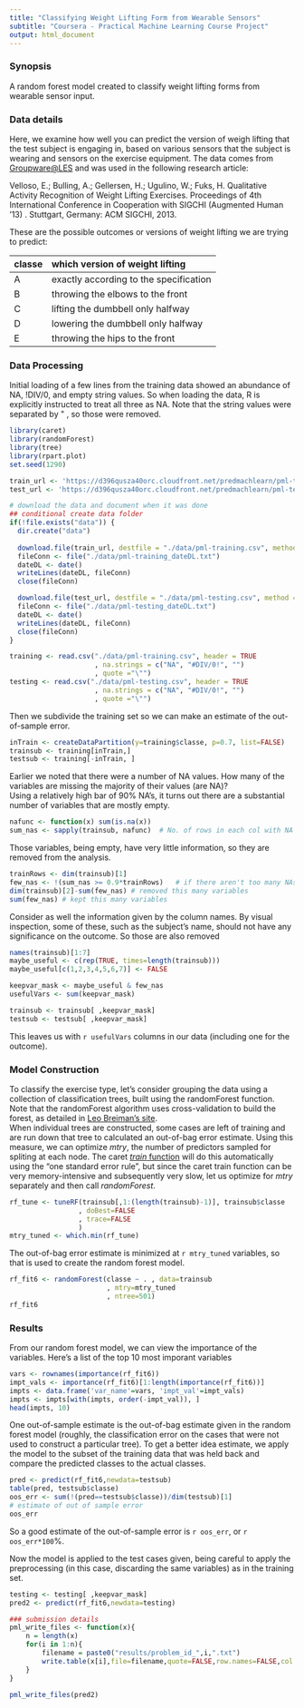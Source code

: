 ```yaml
---
title: "Classifying Weight Lifting Form from Wearable Sensors"
subtitle: "Coursera - Practical Machine Learning Course Project"
output: html_document
---
```


### Synopsis
A random forest model created to classify weight lifting forms from wearable sensor 
input. 

### Data details

Here, we examine how well you can predict the version of weigh lifting that the 
test subject is engaging in, based on various sensors that the subject is wearing 
and sensors on the exercise equipment. The data comes from 
[Groupware@LES](http://groupware.les.inf.puc-rio.br/har) 
and was used in the following research article:

Velloso, E.; Bulling, A.; Gellersen, H.; Ugulino, W.; Fuks, H. Qualitative 
Activity Recognition of Weight Lifting Exercises. Proceedings of 4th 
International Conference in Cooperation with SIGCHI (Augmented Human '13) . 
Stuttgart, Germany: ACM SIGCHI, 2013.

These are the possible outcomes or versions of weight lifting we are trying to 
predict:
 <center>
| classe  | which version of weight lifting        | 
|---------|:---------------------------------------|
| A       | exactly according to the specification |   
| B       | throwing the elbows to the front       |  
| C       | lifting the dumbbell only halfway      |   
| D       | lowering the dumbbell only halfway     | 
| E       | throwing the hips to the front         |
</center>

### Data Processing
Initial loading of a few lines from the training data showed an abundance of 
NA, !DIV/0, and empty string values. So when loading the data, R is explicitly 
instructed to treat all three as NA. Note that the string values were separated 
by \" , so those were removed. 

```r
library(caret)
library(randomForest)
library(tree)
library(rpart.plot)
set.seed(1290)

train_url <- 'https://d396qusza40orc.cloudfront.net/predmachlearn/pml-training.csv'
test_url <- 'https://d396qusza40orc.cloudfront.net/predmachlearn/pml-testing.csv'  

# download the data and document when it was done
## conditional create data folder
if(!file.exists("data")) {
  dir.create("data")
  
  download.file(train_url, destfile = "./data/pml-training.csv", method='wget')
  fileConn <- file("./data/pml-training_dateDL.txt")
  dateDL <- date()
  writeLines(dateDL, fileConn)
  close(fileConn)    

  download.file(test_url, destfile = "./data/pml-testing.csv", method = 'wget') 
  fileConn <- file("./data/pml-testing_dateDL.txt")
  dateDL <- date()
  writeLines(dateDL, fileConn)
  close(fileConn)
}

training <- read.csv("./data/pml-training.csv", header = TRUE
                     , na.strings = c("NA", "#DIV/0!", "")   
                     , quote ="\"")
testing <- read.csv("./data/pml-testing.csv", header = TRUE
                     , na.strings = c("NA", "#DIV/0!", "")  
                     , quote ="\"")
```

Then we subdivide the training set so we can make an estimate of the out-of-sample 
error.

```r
inTrain <- createDataPartition(y=training$classe, p=0.7, list=FALSE)
trainsub <- training[inTrain,]
testsub <- training[-inTrain, ]
```

Earlier we noted that there were a number of NA values. How many of the 
variables are missing the majority of their values (are NA)?  
Using a relatively high bar of 90% NA's, it turns out there are a substantial 
number of variables that are mostly empty. 

```r
nafunc <- function(x) sum(is.na(x))
sum_nas <- sapply(trainsub, nafunc)  # No. of rows in each col with NA
```

Those variables, being empty, have very little information, so they are removed 
from the analysis.

```r
trainRows <- dim(trainsub)[1]
few_nas <- !(sum_nas >= 0.9*trainRows)   # if there aren't too many NAs, TRUE
dim(trainsub)[2]-sum(few_nas) # removed this many variables
sum(few_nas) # kept this many variables
```

Consider as well the information given by the column names.  By visual 
inspection, some of these, such as the subject's name, should not have any 
significance on the outcome. So those are also removed

```r
names(trainsub)[1:7]
maybe_useful <- c(rep(TRUE, times=length(trainsub)))
maybe_useful[c(1,2,3,4,5,6,7)] <- FALSE 

keepvar_mask <- maybe_useful & few_nas
usefulVars <- sum(keepvar_mask)

trainsub <- trainsub[ ,keepvar_mask]
testsub <- testsub[ ,keepvar_mask]
```

This leaves us with `r usefulVars` columns in our data (including one for the 
outcome).

### Model Construction
To classify the exercise type, let's consider grouping the data using a 
collection of classification trees, built using the
randomForest function. Note that the randomForest algorithm uses cross-validation 
to build the forest, as detailed in 
[Leo Breiman's site](http://www.stat.berkeley.edu/~breiman/RandomForests/cc_home.htm#workings).  
When 
individual trees are constructed, some cases are left of training and are run 
down that tree to calculated an out-of-bag error estimate.  Using this measure, 
we can optimize *mtry*, the number of predictors sampled for spliting at each 
node. The caret [*train* function](http://topepo.github.io/caret/training.html) 
will do this automatically using the "one standard error rule", but since the 
caret train function can be very memory-intensive and subsequently very slow, 
let us optimize for *mtry* separately and then call *randomForest*.

```r
rf_tune <- tuneRF(trainsub[,1:(length(trainsub)-1)], trainsub$classe
                 , doBest=FALSE
                 , trace=FALSE
                 )
mtry_tuned <- which.min(rf_tune)
```
The out-of-bag error estimate is minimized at `r mtry_tuned` variables, so that 
is used to create the random forest model.

```r
rf_fit6 <- randomForest(classe ~ . , data=trainsub
                        , mtry=mtry_tuned
                        , ntree=501)
rf_fit6
```

### Results
From our random forest model, we can view the importance of the 
variables. Here's a list of the top 10 most imporant variables

```r
vars <- rownames(importance(rf_fit6))
impt_vals <- importance(rf_fit6)[1:length(importance(rf_fit6))]
impts <- data.frame('var_name'=vars, 'impt_val'=impt_vals)
impts <- impts[with(impts, order(-impt_val)), ]
head(impts, 10)
```

One out-of-sample estimate is the out-of-bag estimate given in the 
random forest model (roughly, the classification error on the cases that were 
not used to construct a particular tree).  To get a better idea estimate, we 
apply the model to the 
subset of the training data that was held back and compare the predicted classes 
to the actual classes.

```r
pred <- predict(rf_fit6,newdata=testsub)
table(pred, testsub$classe)
oos_err <- sum(!(pred==testsub$classe))/dim(testsub)[1] 
# estimate of out of sample error
oos_err
```

So a good estimate of the out-of-sample error is `r oos_err`, or 
`r oos_err*100`%. 

Now the model is applied to the test cases given, being careful to apply the 
preprocessing (in this case, discarding the same variables) as in the training 
set.

```r
testing <- testing[ ,keepvar_mask]
pred2 <- predict(rf_fit6,newdata=testing)

### submission details
pml_write_files <- function(x){
    n = length(x)
    for(i in 1:n){
        filename = paste0("results/problem_id_",i,".txt")
        write.table(x[i],file=filename,quote=FALSE,row.names=FALSE,col.names=FALSE)
    }
}

pml_write_files(pred2)
```


